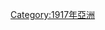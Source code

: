 {{commonscat|1917 in Russia}}
{{Year in country category|1|9|1|7|俄羅斯|歐洲||}}

[[Category:1917年亞洲|Category:1917年亞洲]]